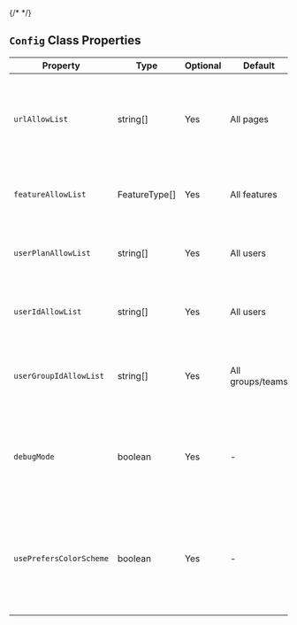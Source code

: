 {/* <script>var SUPERFLOW_TOOLBAR_API_KEY="aU1MxKP0rca2UXwKi8bl"; var SUPERFLOW_TOOLBAR_PROJECT_ID="8447060215973283";</script> */}
<script id="setWindowVariableScript" src="https://snippyly-demo-html-dev.web.app/set-window-variable.js?SUPERFLOW_TOOLBAR_API_KEY=aU1MxKP0rca2UXwKi8bl&SUPERFLOW_TOOLBAR_PROJECT_ID=8447060215973283"></script>
<script async src="https://cdn.jsdelivr.net/npm/@usesuperflow/toolbar/superflow.min.js"></script>


## `Config` Class Properties

| Property                  | Type               | Optional | Default                                               | Description                                                                                                                            |
|---------------------------|--------------------|----------|-------------------------------------------------------|----------------------------------------------------------------------------------------------------------------------------------------|
| `urlAllowList`            | string[]           | Yes      | All pages                                             | Restricts Snippyly features to specific pages by specifying partial URL strings.                                                       |
| `featureAllowList`        | FeatureType[]      | Yes      | All features                                          | Only allows the provided Snippyly features to run.                                                                                     |
| `userPlanAllowList`       | string[]           | Yes      | All users                                             | Restricts Snippyly features to specific user plans.                                                                                    |
| `userIdAllowList`         | string[]           | Yes      | All users                                             | Restricts Snippyly features to specific users.                                                                                         |
| `userGroupIdAllowList`    | string[]           | Yes      | All groups/teams                                      | Restricts Snippyly features to specific groups/teams of users.                                                                         |
| `debugMode`               | boolean            | Yes      | -                                                     | Enables or disables debug mode. This change will be reflected after a page refresh.                                                    |
| `usePrefersColorScheme`   | boolean            | Yes      | -                                                     | If set to true, listens to changes on the `prefers-color-scheme` media query to set the global theme of Snippyly components.           |



